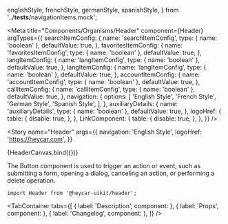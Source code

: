 
  englishStyle,
  frenchStyle,
  germanStyle,
  spanishStyle,
} from '../__tests__/navigationItems.mock';

<!-- Meta -->

<Meta
  title="Components/Organisms/Header"
  component={Header}
  argTypes={{
    searchItemConfig: {
      name: 'searchItemConfig',
      type: { name: 'boolean' },
      defaultValue: true,
    },
    favoritesItemConfig: {
      name: 'favoritesItemConfig',
      type: { name: 'boolean' },
      defaultValue: true,
    },
    langItemConfig: {
      name: 'langItemConfig',
      type: { name: 'boolean' },
      defaultValue: true,
    },
    langItemConfig: {
      name: 'langItemConfig',
      type: { name: 'boolean' },
      defaultValue: true,
    },
    accountItemConfig: {
      name: 'accountItemConfig',
      type: { name: 'boolean' },
      defaultValue: true,
    },
    callItemConfig: {
      name: 'callItemConfig',
      type: { name: 'boolean' },
      defaultValue: true,
    },
    navigation: {
      options: [
        'English Style',
        'French Style',
        'German Style',
        'Spanish Style',
      ],
    },
    auxiliaryDetails: {
      name: 'auxiliaryDetails',
      type: { name: 'boolean' },
      defaultValue: true,
    },
    logoHref: {
      table: {
        disable: true,
      },
    },
    LinkComponent: {
      table: {
        disable: true,
      },
    },
  }}
/>

<!-- Canvas -->

<Story
  name="Header"
  args={{
    navigation: 'English Style',
    logoHref: 'https://heycar.com',
  }}
>
  {HeaderCanvas.bind({})}
</Story>

<!-- Docs -->

<ComponentHeader
  name="Header"
  version={version}
  stage={1}
  design="https://www.figma.com/file/rrvkvQEoVTOHa7MzyKSaoz/OTP-Global-Design-System?node-id=4496-100132"
/>

The Button component is used to trigger an action or event, such as submitting a form, opening a dialog, canceling an action, or performing a delete operation.

```tsx
import Header from '@heycar-uikit/header';
```

<!-- Description -->

<TabContainer
  tabs={[
    { label: 'Description', component: <Description /> },
    { label: 'Props', component: <Props of={Header} /> },
    { label: 'Changelog', component: <Changelog /> },
  ]}
/>
